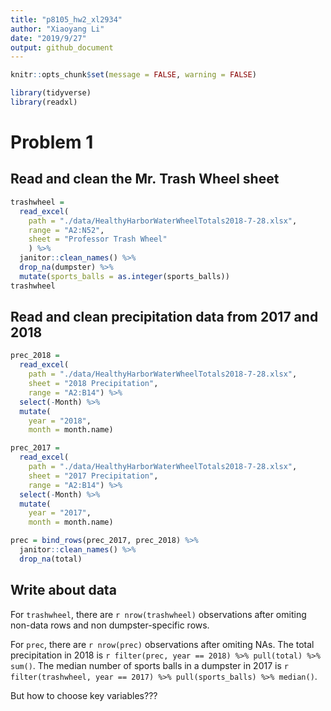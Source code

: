```yaml
---
title: "p8105_hw2_xl2934"
author: "Xiaoyang Li"
date: "2019/9/27"
output: github_document
---
```

```r
knitr::opts_chunk$set(message = FALSE, warning = FALSE)

library(tidyverse)
library(readxl)
```


# Problem 1

## Read and clean the Mr. Trash Wheel sheet

```r
trashwheel = 
  read_excel(
    path = "./data/HealthyHarborWaterWheelTotals2018-7-28.xlsx",
    range = "A2:N52",
    sheet = "Professor Trash Wheel"
    ) %>% 
  janitor::clean_names() %>% 
  drop_na(dumpster) %>% 
  mutate(sports_balls = as.integer(sports_balls))
trashwheel
```

## Read and clean precipitation data from 2017 and 2018
```r
prec_2018 = 
  read_excel(
    path = "./data/HealthyHarborWaterWheelTotals2018-7-28.xlsx", 
    sheet = "2018 Precipitation",
    range = "A2:B14") %>% 
  select(-Month) %>% 
  mutate(
    year = "2018", 
    month = month.name)

prec_2017 = 
  read_excel(
    path = "./data/HealthyHarborWaterWheelTotals2018-7-28.xlsx", 
    sheet = "2017 Precipitation",
    range = "A2:B14") %>% 
  select(-Month) %>% 
  mutate(
    year = "2017",
    month = month.name)

prec = bind_rows(prec_2017, prec_2018) %>% 
  janitor::clean_names() %>% 
  drop_na(total)

```

## Write about data

For `trashwheel`, there are `r nrow(trashwheel)` observations after  omiting non-data rows and non dumpster-specific rows. 

For `prec`, there are `r nrow(prec)` observations after  omiting NAs. The total precipitation in 2018 is `r filter(prec, year == 2018) %>% pull(total) %>% sum()`. The median number of sports balls in a dumpster in 2017 is `r filter(trashwheel, year == 2017) %>% pull(sports_balls) %>% median()`.

But how to choose key variables???

